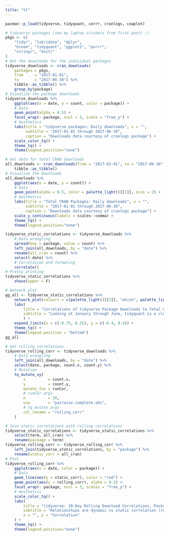 ```yaml
---
title: "tt"
---
```


```r
pacman::p_load(tidyverse, tidyquant, corrr, cranlogs, cowplot)

```

```r
# tidyverse packages (see my laptop stickers from first post) ;)
pkgs <- c(
    "tidyr", "lubridate", "dplyr", 
    "broom", "tidyquant", "ggplot2", "purrr", 
    "stringr", "knitr"
)
# Get the downloads for the individual packages
tidyverse_downloads <- cran_downloads(
    packages = pkgs, 
    from     = "2017-01-01", 
    to       = "2017-06-30") %>%
    tibble::as_tibble() %>%
    group_by(package)
# Visualize the package downloads
tidyverse_downloads %>%
    ggplot(aes(x = date, y = count, color = package)) +
    # Data
    geom_point(alpha = 0.5) +
    facet_wrap(~ package, ncol = 3, scale = "free_y") +
    # Aesthetics
    labs(title = "tidyverse packages: Daily downloads", x = "",
         subtitle = "2017-01-01 through 2017-06-30",
         caption = "Downloads data courtesy of cranlogs package") +
    scale_color_tq() +
    theme_tq() +
    theme(legend.position="none")
```

```r
# Get data for total CRAN downloads
all_downloads <- cran_downloads(from = "2017-01-01", to = "2017-06-30") %>%
    tibble::as_tibble()
# Visualize the downloads
all_downloads %>%
    ggplot(aes(x = date, y = count)) +
    # Data
    geom_point(alpha = 0.5, color = palette_light()[[1]], size = 2) +
    # Aesthetics
    labs(title = "Total CRAN Packages: Daily downloads", x = "",
         subtitle = "2017-01-01 through 2017-06-30",
         caption = "Downloads data courtesy of cranlogs package") +
    scale_y_continuous(labels = scales::comma) +
    theme_tq() +
    theme(legend.position="none")
```


```r
tidyverse_static_correlations <- tidyverse_downloads %>%
    # Data wrangling
    spread(key = package, value = count) %>%
    left_join(all_downloads, by = "date") %>%
    rename(all_cran = count) %>%
    select(-date) %>%
    # Correlation and formating
    correlate() 
# Pretty printing
tidyverse_static_correlations %>%
    shave(upper = F)
```

```r
# Network plot
gg_all <- tidyverse_static_correlations %>%
    network_plot(colours = c(palette_light()[[2]], "white", palette_light()[[4]])) +
    labs(
        title = "Correlations of tidyverse Package Downloads to Total CRAN Downloads",
        subtitle = "Looking at January through June, tidyquant is a clear outlier"
        ) +
    expand_limits(x = c(-0.75, 0.25), y = c(-0.4, 0.4)) +
    theme_tq() +
    theme(legend.position = "bottom")
gg_all
```


```r
# Get rolling correlations
tidyverse_rolling_corr <- tidyverse_downloads %>%
    # Data wrangling
    left_join(all_downloads, by = "date") %>%
    select(date, package, count.x, count.y) %>%
    # Mutation
    tq_mutate_xy(
        x          = count.x,
        y          = count.y,
        mutate_fun = runCor, 
        # runCor args
        n          = 30,
        use        = "pairwise.complete.obs",
        # tq_mutate args
        col_rename = "rolling_corr"
    )
```

```r
# Join static correlations with rolling correlations
tidyverse_static_correlations <- tidyverse_static_correlations %>%
    select(term, all_cran) %>%
    rename(package = term)
tidyverse_rolling_corr <- tidyverse_rolling_corr %>%
    left_join(tidyverse_static_correlations, by = "package") %>%
    rename(static_corr = all_cran)
# Plot
tidyverse_rolling_corr %>%
    ggplot(aes(x = date, color = package)) +
    # Data
    geom_line(aes(y = static_corr), color = "red") +
    geom_point(aes(y = rolling_corr), alpha = 0.5) +
    facet_wrap(~ package, ncol = 3, scales = "free_y") +
    # Aesthetics
    scale_color_tq() +
    labs(
        title = "tidyverse: 30-Day Rolling Download Correlations, Package vs Total CRAN",
        subtitle = "Relationships are dynamic vs static correlation (red line)",
        x = "", y = "Correlation"
    ) +
    theme_tq() +
    theme(legend.position="none")
```

